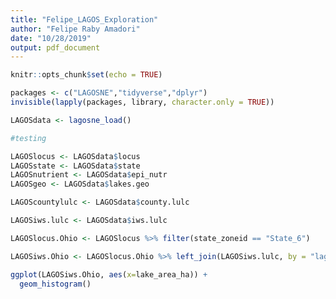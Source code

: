 ```yaml
---
title: "Felipe_LAGOS_Exploration"
author: "Felipe Raby Amadori"
date: "10/28/2019"
output: pdf_document
---
```


```r
knitr::opts_chunk$set(echo = TRUE)
```

```r
packages <- c("LAGOSNE","tidyverse","dplyr")
invisible(lapply(packages, library, character.only = TRUE)) 

LAGOSdata <- lagosne_load()

#testing

LAGOSlocus <- LAGOSdata$locus
LAGOSstate <- LAGOSdata$state
LAGOSnutrient <- LAGOSdata$epi_nutr
LAGOSgeo <- LAGOSdata$lakes.geo

LAGOScountylulc <- LAGOSdata$county.lulc

LAGOSiws.lulc <- LAGOSdata$iws.lulc

LAGOSlocus.Ohio <- LAGOSlocus %>% filter(state_zoneid == "State_6")

LAGOSiws.Ohio <- LAGOSlocus.Ohio %>% left_join(LAGOSiws.lulc, by = "lagoslakeid")

ggplot(LAGOSiws.Ohio, aes(x=lake_area_ha)) + 
  geom_histogram()


```

